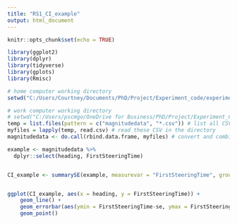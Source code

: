 ---
title: "RS1_CI_example"
output: html_document
---

```{r setup, include=FALSE}
knitr::opts_chunk$set(echo = TRUE)
```

```{r library}

library(ggplot2)
library(dplyr)
library(tidyverse)
library(gplots)
library(Rmisc)

```

```{r data loading}

# home computer working directory
setwd("C:/Users/Courtney/Documents/PhD/Project/Experiment_code/experiment_1")

# work computer working directory
# setwd("C:/Users/pscmgo/OneDrive for Business/PhD/Project/Experiment_Code/Straights")
temp = list.files(pattern = c("magnitudedata", "*.csv")) # list all CSV files in the directory
myfiles = lapply(temp, read.csv) # read these CSV in the directory
magnitudedata <- do.call(rbind.data.frame, myfiles) # convert and combine the CSV files into dataframe

```

```{r computing confidence intervals}

example <- magnitudedata %>%
  dplyr::select(heading, FirstSteeringTime)


CI_example <- summarySE(example, measurevar = "FirstSteeringTime", groupvars = c("heading"))


ggplot(CI_example, aes(x = heading, y = FirstSteeringTime)) + 
    geom_line() +
    geom_errorbar(aes(ymin = FirstSteeringTime-se, ymax = FirstSteeringTime + se), width=.1) +
    geom_point()

```